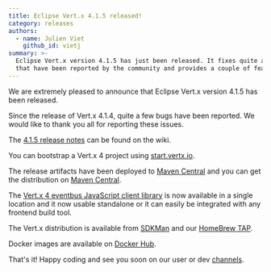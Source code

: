 ```yaml
---
title: Eclipse Vert.x 4.1.5 released!
category: releases
authors:
  - name: Julien Viet
    github_id: vietj
summary: >-
  Eclipse Vert.x version 4.1.5 has just been released. It fixes quite a few bugs
  that have been reported by the community and provides a couple of features
---
```


We are extremely pleased to announce that Eclipse Vert.x version 4.1.5 has been released.

Since the release of Vert.x 4.1.4, quite a few bugs have been reported. We would like to thank you all for reporting these issues.

The [4.1.5 release notes](https://github.com/vert-x3/wiki/wiki/4.1.5-Release-Notes) can be found on the wiki.

You can bootstrap a Vert.x 4 project using [start.vertx.io](https://start.vertx.io).

The release artifacts have been deployed to [Maven Central](https://search.maven.org/search?q=g:io.vertx%20AND%20v:4.1.5) and
you can get the distribution on [Maven Central](https://repo1.maven.org/maven2/io/vertx/vertx-stack-manager/4.1.5/).

The [Vert.x 4 eventbus JavaScript client library](https://www.npmjs.com/package/@vertx/eventbus-bridge-client.js) is now available
in a single location and it now usable standalone or it can easily be integrated with any frontend build tool.

The Vert.x distribution is available from [SDKMan](https://sdkman.io) and our
[HomeBrew TAP](https://github.com/vertx-distrib/homebrew-tap).

Docker images are available on [Docker Hub](https://hub.docker.com/u/vertx/).

That's it! Happy coding and see you soon on our user or dev [channels](https://vertx.io/channels).
